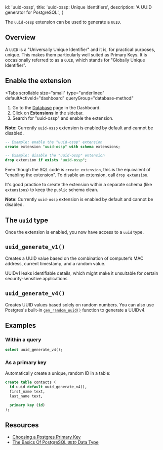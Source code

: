 
  id: 'uuid-ossp',
  title: 'uuid-ossp: Unique Identifiers',
  description: 'A UUID generator for PostgreSQL.',
}

The `uuid-ossp` extension can be used to generate a `UUID`.

## Overview

A `UUID` is a "Universally Unique Identifier" and it is, for practical purposes, unique.
This makes them particularly well suited as Primary Keys. It is occasionally referred to as a `GUID`, which stands for "Globally Unique Identifier".

## Enable the extension

<Tabs
  scrollable
  size="small"
  type="underlined"
  defaultActiveId="dashboard"
  queryGroup="database-method"
>
<TabPanel id="dashboard" label="Dashboard">

1. Go to the [Database](https://supabase.com/dashboard/project/_/database/tables) page in the Dashboard.
2. Click on **Extensions** in the sidebar.
3. Search for "uuid-ossp" and enable the extension.

**Note**:
Currently `uuid-ossp` extension is enabled by default and cannot be disabled.

</TabPanel>
<TabPanel id="sql" label="SQL">

```sql
-- Example: enable the "uuid-ossp" extension
create extension "uuid-ossp" with schema extensions;

-- Example: disable the "uuid-ossp" extension
drop extension if exists "uuid-ossp";
```

Even though the SQL code is `create extension`, this is the equivalent of "enabling the extension".
To disable an extension, call `drop extension`.

It's good practice to create the extension within a separate schema (like `extensions`) to keep the `public` schema clean.

**Note**:
Currently `uuid-ossp` extension is enabled by default and cannot be disabled.

</TabPanel>
</Tabs>

## The `uuid` type

Once the extension is enabled, you now have access to a `uuid` type.

## `uuid_generate_v1()`

Creates a UUID value based on the combination of computer’s MAC address, current timestamp, and a random value.

<Admonition type="note">

UUIDv1 leaks identifiable details, which might make it unsuitable for certain security-sensitive applications.

</Admonition>

## `uuid_generate_v4()`

Creates UUID values based solely on random numbers. You can also use Postgres's built-in [`gen_random_uuid()`](https://www.postgresql.org/docs/current/functions-uuid.html) function to generate a UUIDv4.

## Examples

### Within a query

```sql
select uuid_generate_v4();
```

### As a primary key

Automatically create a unique, random ID in a table:

```sql
create table contacts (
  id uuid default uuid_generate_v4(),
  first_name text,
  last_name text,

  primary key (id)
);
```

## Resources

- [Choosing a Postgres Primary Key](https://supabase.com/blog/choosing-a-postgres-primary-key)
- [The Basics Of PostgreSQL `UUID` Data Type](https://www.postgresqltutorial.com/postgresql-uuid/)



